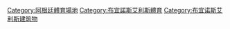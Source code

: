 [[Category:阿根廷體育場地|Category:阿根廷體育場地]]
[[Category:布宜諾斯艾利斯體育|Category:布宜諾斯艾利斯體育]]
[[Category:布宜诺斯艾利斯建筑物|Category:布宜诺斯艾利斯建筑物]]